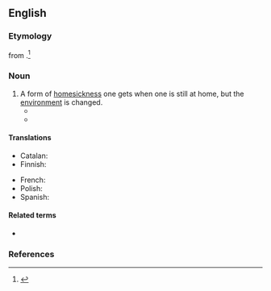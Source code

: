 ==English==

===Etymology===
{{coin|en|nat=Australian|occ=philosopher and researcher|Glenn Albrecht|in=2005|nobycat=1}} from {{af|en|lang1=la|sōlācium|t1=solace, comfort|-algia|t2=pain}}.<ref>{{cite-journal|en|work=Wired Magazine|date=2007-12-20|author=Clive Thompson|title=Clive Thompson on How the Next Victim of Climate Change Will Be Our Minds|issue=16.01|url=http://www.wired.com/techbiz/people/magazine/16-01/st_thompson/|archiveurl=https://archive.is/20130630162026/www.wired.com/techbiz/people/magazine/16-01/st_thompson/|archivedate=2013-06-30}}</ref>

===Noun===
{{en-noun|-}}

# A form of [[homesick]]ness one gets when one is still at home, but the [[environment]] is changed.
#* {{quote-book|en|year=2010|author=Albert Bates|title=The Biochar Solution: Carbon Farming and Climate Change|publisher=New Society Publishers|ISBN=9781550924596|passage=
There are many people writing and talking about extinction now, and about '''solastalgia''', the psychic or existential distress caused by environmental change.  Artists, musicians, dancers, and screenwriters are wringing profound '''solastalgia''' from the recesses of our collective subconscious and spinning its trajectory out into the light where we can get a better sense of it.}}
#* {{quote-book|en|title=The Villa at the Edge of the Empire |author=Fiona Farrell |year=2015 |page=342 |ISBN=9781775537519 |passage=Part of what I feel in this city is '''solastalgia''', not so much for buildings as for the routines I established around those buildings: the walk to visit friends in the CBD, the stroll to the cinema. }}

====Translations====
{{trans-top|form of homesickness}}
* Catalan: {{t|ca|solastàlgia|f}}
* Finnish: {{t+|fi|solastalgia}}
{{trans-mid}}
* French: {{t+|fr|solastalgie|f}}
* Polish: {{t+|pl|solastalgia|f}}
* Spanish: {{t|es|solastalgia|f}}
{{trans-bottom}}

====Related terms====
* {{l|en|nostalgia}}

===References===
<references/>